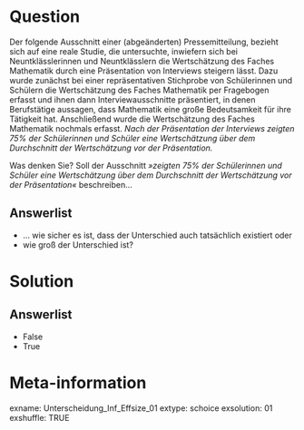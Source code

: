 Question
========

Der folgende Ausschnitt einer (abgeänderten) Pressemitteilung, bezieht sich auf eine reale Studie, die untersuchte, inwiefern sich bei Neuntklässlerinnen und Neuntklässlern die Wertschätzung des Faches Mathematik durch eine Präsentation von Interviews steigern lässt. Dazu wurde zunächst bei einer repräsentativen Stichprobe von Schülerinnen und Schülern die Wertschätzung des Faches Mathematik per Fragebogen erfasst und ihnen dann Interviewausschnitte präsentiert, in denen Berufstätige aussagen, dass Mathematik eine große Bedeutsamkeit für ihre Tätigkeit hat. Anschließend wurde die Wertschätzung des Faches Mathematik nochmals erfasst. _Nach der Präsentation der Interviews zeigten 75% der Schülerinnen und Schüler eine Wertschätzung über dem Durchschnitt der Wertschätzung vor der Präsentation._

Was denken Sie? Soll der Ausschnitt _»zeigten 75% der Schülerinnen und Schüler eine Wertschätzung über dem Durchschnitt der Wertschätzung vor der Präsentation«_ beschreiben...

Answerlist
----------
* ... wie sicher es ist, dass der Unterschied auch tatsächlich existiert oder 
* wie groß der Unterschied ist?


Solution
========
Answerlist
----------
* False
* True

Meta-information
================
exname: Unterscheidung_Inf_Effsize_01
extype: schoice
exsolution: 01
exshuffle: TRUE